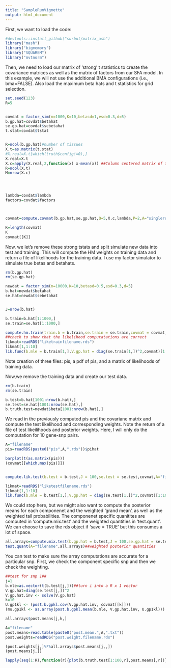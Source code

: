 ```yaml
---
title: "SampleRunVignette"
output: html_document
---
```


First, we want to load the code:

```r
#devtools::install_github("surbut/matrix_ash")
library("mash")
library("bigmemory")
library("SQUAREM")
library("mvtnorm")

```

Then, we need to load our matrix of 'strong' t statistics to create the covariance matrices as well as the matrix of factors from our SFA model. In this example, we will not use the additional BMA configurations (i.e., bma=FALSE). Also load the maximum beta hats and t statistics for grid selection.

```r

set.seed(123)
R=5


covdat = factor_sim(n=1000,K=10,betasd=1,esd=0.3,d=5)
b.gp.hat=covdat$betahat
se.gp.hat=covdat$sebetahat
t.stat=covdat$tstat


R=ncol(b.gp.hat)#number of tissues
X.t=as.matrix(t.stat)
#X.real=X.t[which(truth$config!=0),]
X.real=X.t
X.c=apply(X.real,2,function(x) x-mean(x)) ##Column centered matrix of t statistics
R=ncol(X.t)
M=nrow(X.c)




lambda=covdat$lambda
factors=covdat$factors



covmat=compute.covmat(b.gp.hat,se.gp.hat,Q=5,X.c,lambda,P=2,A="singlerun",factor.mat=factors,bma=FALSE)

K=length(covmat)
K
covmat[[K]]
```

Now, we let's remove these strong tstats and split simulate new data into test and training. This will compute the HM weights on training data and return a file of likelihoods for the training data. I use my factor simulator to simulate true betas and betahats. 

```r
rm(b.gp.hat)
rm(se.gp.hat)

newdat = factor_sim(n=10000,K=10,betasd=0.5,esd=0.3,d=5)
b.hat=newdat$betahat
se.hat=newdat$sebetahat


J=nrow(b.hat)

b.train=b.hat[1:1000,]
se.train=se.hat[1:1000,]

compute.hm.train(train.b = b.train,se.train = se.train,covmat = covmat,A="filename") ##compute the HM weights on training data
##check to show that the likelihood computatations are correct
likmat=readRDS("liketrainfilename.rds")
likmat[1,1:10]
lik.func(b.mle = b.train[1,],V.gp.hat = diag(se.train[1,])^2,covmat)[1:10]
```
Note creation of three files: pis, a pdf of pis, and a matrix  of likelihoods of training data.

Now,we remove the training data and create our test data.

```r
rm(b.train)
rm(se.train)

b.test=b.hat[1001:nrow(b.hat),]
se.test=se.hat[1001:nrow(se.hat),]
b.truth.test=newdat$beta[1001:nrow(b.hat),]
````

We read in the previously computed pis and the covariane matrix and compute the test likelihood and corresponding weights. Note the return of a file of test likeilihoods and posterior weights. Here, I will only do the computation for 10 gene-snp pairs. 

```r
A="filename"
pis=readRDS(paste0("pis",A,".rds"))$pihat

barplot(t(as.matrix(pis)))
(covmat[[which.max(pis)]])


compute.lik.test(b.test = b.test,J = 100,se.test = se.test,covmat,A="filename",pis) 

likmat=readRDS("liketestfilename.rds")
likmat[1,1:10]
lik.func(b.mle = b.test[1,],V.gp.hat = diag(se.test[1,])^2,covmat)[1:10]
```

We could stop here, but we might also want to compute the posterior means for each componenet and the weighted 'grand mean', as well as the weighted tail probabilities. The componenet specific quanitites are computed in 'compute.mix.test' and the weighted quantities in 'test.quant'. We can choose to save the rds object if 'save = TRUE' but this consumes a lot of space.

```r
all.arrays=compute.mix.test(b.gp.hat = b.test,J = 100,se.gp.hat = se.test,covmat = covmat,A="filename",save=FALSE)##componenet specific posterior means, variances, tail probabilities
test.quant(A="filename",all.arrays)##weighted posterior quantities
```


You can test to make sure the array computations are accurate for a particular snp. First, we check the component specific snp and then we check the weighting.

```r
##test for snp 1##
j=1
b.mle=as.vector(t(b.test[j,]))##turn i into a R x 1 vector
V.gp.hat=diag(se.test[j,])^2
V.gp.hat.inv <- solve(V.gp.hat)
k=10
U.gp1kl <- (post.b.gpkl.cov(V.gp.hat.inv, covmat[[k]]))
(mu.gp1kl <- as.array(post.b.gpkl.mean(b.mle, V.gp.hat.inv, U.gp1kl)))

all.arrays$post.means[j,k,]

A="filename"
post.means=read.table(paste0("post.mean.",A,".txt"))
post.weights=readRDS("post.weight.filename.rds")

(post.weights[j,]%*%all.arrays$post.means[j,,])
(post.means[j,])

lapply(seq(1:R),function(r){plot(b.truth.test[1:100,r],post.means[,r])})
```
